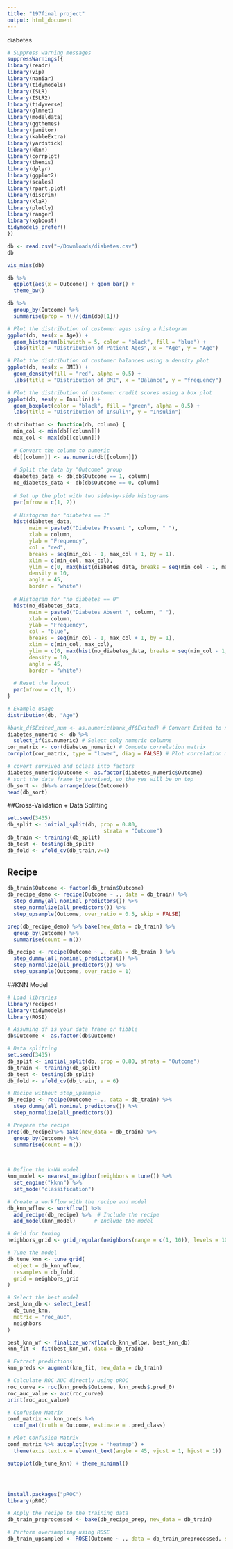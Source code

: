 ```yaml
---
title: "197final project"
output: html_document
---
```


diabetes
```r
# Suppress warning messages
suppressWarnings({
library(readr)
library(vip)
library(naniar)
library(tidymodels)
library(ISLR)
library(ISLR2)
library(tidyverse)
library(glmnet)
library(modeldata)
library(ggthemes)
library(janitor)
library(kableExtra)
library(yardstick)
library(kknn)
library(corrplot)
library(themis)
library(dplyr)
library(ggplot2)
library(scales)
library(rpart.plot)
library(discrim)
library(klaR)
library(plotly)
library(ranger)
library(xgboost)
tidymodels_prefer()
})
```

```r
db <- read.csv("~/Downloads/diabetes.csv")
db
```

```r
vis_miss(db)
```

```r
db %>% 
  ggplot(aes(x = Outcome)) + geom_bar() +
  theme_bw()
```

```r
db %>% 
  group_by(Outcome) %>% 
  summarise(prop = n()/(dim(db)[1]))
```

```r
# Plot the distribution of customer ages using a histogram
ggplot(db, aes(x = Age)) +
  geom_histogram(binwidth = 5, color = "black", fill = "blue") +
  labs(title = "Distribution of Patient Ages", x = "Age", y = "Age")

# Plot the distribution of customer balances using a density plot
ggplot(db, aes(x = BMI)) +
  geom_density(fill = "red", alpha = 0.5) +
  labs(title = "Distribution of BMI", x = "Balance", y = "frequency")

# Plot the distribution of customer credit scores using a box plot
ggplot(db, aes(y = Insulin)) +
  geom_boxplot(color = "black", fill = "green", alpha = 0.5) +
  labs(title = "Distribution of Insulin", y = "Insulin")
```
```r
distribution <- function(db, column) {
  min_col <- min(db[[column]])
  max_col <- max(db[[column]])
  
  # Convert the column to numeric
  db[[column]] <- as.numeric(db[[column]])
  
  # Split the data by "Outcome" group
  diabetes_data <- db[db$Outcome == 1, column]
  no_diabetes_data <- db[db$Outcome == 0, column]
  
  # Set up the plot with two side-by-side histograms
  par(mfrow = c(1, 2))
  
  # Histogram for "diabetes == 1"
  hist(diabetes_data, 
       main = paste0("Diabetes Present ", column, " "), 
       xlab = column, 
       ylab = "Frequency",
       col = "red",
       breaks = seq(min_col - 1, max_col + 1, by = 1),
       xlim = c(min_col, max_col),
       ylim = c(0, max(hist(diabetes_data, breaks = seq(min_col - 1, max_col + 1, by = 1), plot = FALSE)$counts)),
       density = 10, 
       angle = 45,
       border = "white")
  
  # Histogram for "no diabetes == 0"
  hist(no_diabetes_data, 
       main = paste0("Diabetes Absent ", column, " "), 
       xlab = column, 
       ylab = "Frequency",
       col = "blue",
       breaks = seq(min_col - 1, max_col + 1, by = 1),
       xlim = c(min_col, max_col),
       ylim = c(0, max(hist(no_diabetes_data, breaks = seq(min_col - 1, max_col + 1, by = 1), plot = FALSE)$counts)),
       density = 10, 
       angle = 45,
       border = "white")
  
  # Reset the layout
  par(mfrow = c(1, 1))
}

# Example usage
distribution(db, "Age")

```

```r
#bank_df$Exited_num <- as.numeric(bank_df$Exited) # Convert Exited to numeric variable
diabetes_numeric <- db %>% 
  select_if(is.numeric) # Select only numeric columns
cor_matrix <- cor(diabetes_numeric) # Compute correlation matrix
corrplot(cor_matrix, type = "lower", diag = FALSE) # Plot correlation matrix
```
```r
# covert survived and pclass into factors
diabetes_numeric$Outcome <- as.factor(diabetes_numeric$Outcome)
# sort the data frame by survived, so the yes will be on top
db_sort <- db%>% arrange(desc(Outcome))
head(db_sort)
```
##Cross-Validation + Data Splitting
```r
set.seed(3435)
db_split <- initial_split(db, prop = 0.80,
                               strata = "Outcome")
db_train <- training(db_split)
db_test <- testing(db_split)
db_fold <- vfold_cv(db_train,v=4)
```

## Recipe
```r
db_train$Outcome <- factor(db_train$Outcome)
db_recipe_demo <- recipe(Outcome ~ ., data = db_train) %>%
  step_dummy(all_nominal_predictors()) %>%
  step_normalize(all_predictors()) %>% 
  step_upsample(Outcome, over_ratio = 0.5, skip = FALSE)

prep(db_recipe_demo) %>% bake(new_data = db_train) %>% 
  group_by(Outcome) %>% 
  summarise(count = n())
```

```r
db_recipe <- recipe(Outcome ~ ., data = db_train ) %>%
  step_dummy(all_nominal_predictors()) %>%
  step_normalize(all_predictors()) %>% 
  step_upsample(Outcome, over_ratio = 1)
```

##KNN Model
```r
# Load libraries
library(recipes)
library(tidymodels)
library(ROSE)

# Assuming df is your data frame or tibble
db$Outcome <- as.factor(db$Outcome)

# Data splitting
set.seed(3435)
db_split <- initial_split(db, prop = 0.80, strata = "Outcome")
db_train <- training(db_split)
db_test <- testing(db_split)
db_fold <- vfold_cv(db_train, v = 6)

# Recipe without step_upsample
db_recipe <- recipe(Outcome ~ ., data = db_train) %>%
  step_dummy(all_nominal_predictors()) %>%
  step_normalize(all_predictors())

# Prepare the recipe
prep(db_recipe)%>% bake(new_data = db_train) %>% 
  group_by(Outcome) %>% 
  summarise(count = n())

 

# Define the k-NN model
knn_model <- nearest_neighbor(neighbors = tune()) %>% 
  set_engine("kknn") %>% 
  set_mode("classification")

# Create a workflow with the recipe and model
db_knn_wflow <- workflow() %>% 
  add_recipe(db_recipe) %>%  # Include the recipe
  add_model(knn_model)      # Include the model

# Grid for tuning
neighbors_grid <- grid_regular(neighbors(range = c(1, 10)), levels = 10)

# Tune the model
db_tune_knn <- tune_grid(
  object = db_knn_wflow, 
  resamples = db_fold, 
  grid = neighbors_grid
)

# Select the best model
best_knn_db <- select_best(
  db_tune_knn,
  metric = "roc_auc",
  neighbors
)

```


```r
best_knn_wf <- finalize_workflow(db_knn_wflow, best_knn_db)
knn_fit <- fit(best_knn_wf, data = db_train)

# Extract predictions
knn_preds <- augment(knn_fit, new_data = db_train)

# Calculate ROC AUC directly using pROC
roc_curve <- roc(knn_preds$Outcome, knn_preds$.pred_0)
roc_auc_value <- auc(roc_curve)
print(roc_auc_value)

# Confusion Matrix
conf_matrix <- knn_preds %>%
  conf_mat(truth = Outcome, estimate = .pred_class)

# Plot Confusion Matrix
conf_matrix %>% autoplot(type = 'heatmap') +
  theme(axis.text.x = element_text(angle = 45, vjust = 1, hjust = 1))

```
```r
autoplot(db_tune_knn) + theme_minimal()
```


```r

```

```r

```

```r

```

```r
install.packages("pROC")
library(pROC)

```

```r
# Apply the recipe to the training data
db_train_preprocessed <- bake(db_recipe_prep, new_data = db_train)

# Perform oversampling using ROSE
db_train_upsampled <- ROSE(Outcome ~ ., data = db_train_preprocessed, seed = 3435, N = nrow(db_train_preprocessed) * 0.5)$data
```

```r

```

```r

```

```r

```

```r

```

```r

```

```r

```

```r

```

```r

```

```r

```

```r

```

```r

```

```r

```

```r

```

```r

```

```r

```

```r

```

```r

```

```r

```

```r

```

```r

```

```r

```

```r

```

```r

```

```r

```
```r

```